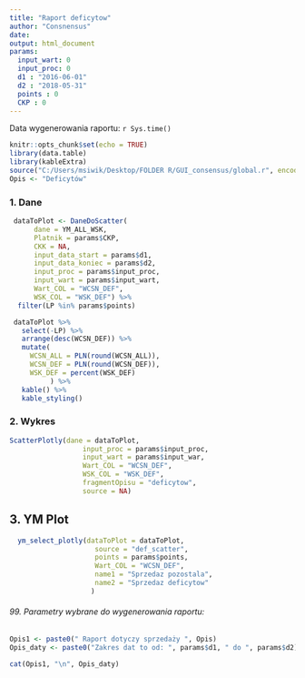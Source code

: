 ```yaml
---
title: "Raport deficytow"
author: "Consnensus"
date:
output: html_document
params:
  input_wart: 0
  input_proc: 0
  d1 : "2016-06-01"
  d2 : "2018-05-31"
  points : 0
  CKP : 0
---
```


Data wygenerowania raportu: `r Sys.time()`

```r
knitr::opts_chunk$set(echo = TRUE)
library(data.table)
library(kableExtra)
source("C:/Users/msiwik/Desktop/FOLDER R/GUI_consensus/global.r", encoding = "UTF-8")
Opis <- "Deficytów"

```


### 1. Dane
```r

 dataToPlot <- DaneDoScatter(
      dane = YM_ALL_WSK,
      Platnik = params$CKP,
      CKK = NA,
      input_data_start = params$d1,
      input_data_koniec = params$d2,
      input_proc = params$input_proc,
      input_wart = params$input_wart,
      Wart_COL = "WCSN_DEF",
      WSK_COL = "WSK_DEF") %>%
  filter(LP %in% params$points)

 dataToPlot %>%
   select(-LP) %>%
   arrange(desc(WCSN_DEF)) %>%
   mutate(
     WCSN_ALL = PLN(round(WCSN_ALL)),
     WCSN_DEF = PLN(round(WCSN_DEF)),
     WSK_DEF = percent(WSK_DEF)
          ) %>%
   kable() %>%
   kable_styling()

```



### 2. Wykres
```r

ScatterPlotly(dane = dataToPlot,
                  input_proc = params$input_proc,
                  input_wart = params$input_war,
                  Wart_COL = "WCSN_DEF",
                  WSK_COL = "WSK_DEF",
                  fragmentOpisu = "deficytow",
                  source = NA)

```


## 3. YM Plot
```r


  ym_select_plotly(dataToPlot = dataToPlot,
                     source = "def_scatter",
                     points = params$points,
                     Wart_COL = "WCSN_DEF",
                     name1 = "Sprzedaz pozostala",
                     name2 = "Sprzedaz deficytow"
                    )


```


###### 99. Parametry wybrane do wygenerowania raportu:
```r
Opis1 <- paste0(" Raport dotyczy sprzedaży ", Opis)
Opis_daty <- paste0("Zakres dat to od: ", params$d1, " do ", params$d2)

cat(Opis1, "\n", Opis_daty)
```

